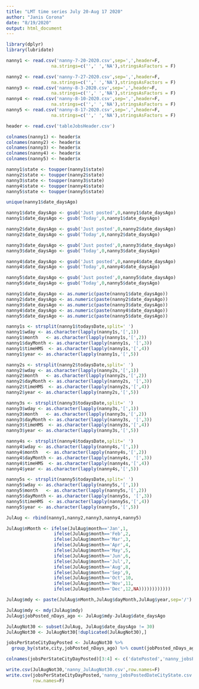---
title: "LMT time series July 20-Aug 17 2020"
author: "Janis Corona"
date: "8/19/2020"
output: html_document
---



```{r}
library(dplyr)
library(lubridate)
```


```{r}
nanny1 <- read.csv('nanny-7-20-2020.csv',sep=',',header=F,
                 na.strings=c('',' ','NA'),stringsAsFactors = F)

nanny2 <- read.csv('nanny-7-27-2020.csv',sep=',',header=F,
                 na.strings=c('',' ','NA'),stringsAsFactors = F)
nanny3 <- read.csv('nanny-8-3-2020.csv',sep=',',header=F,
                 na.strings=c('',' ','NA'),stringsAsFactors = F)
nanny4 <- read.csv('nanny-8-10-2020.csv',sep=',',header=F,
                 na.strings=c('',' ','NA'),stringsAsFactors = F)
nanny5 <- read.csv('nanny-8-17-2020.csv',sep=',',header=F,
                 na.strings=c('',' ','NA'),stringsAsFactors = F)

header <- read.csv('tableJobsHeader.csv')
```


```{r}
colnames(nanny1) <- header$x
colnames(nanny2) <- header$x
colnames(nanny3) <- header$x
colnames(nanny4) <- header$x
colnames(nanny5) <- header$x

nanny1$state <- toupper(nanny1$state)
nanny2$state <- toupper(nanny2$state)
nanny3$state <- toupper(nanny3$state)
nanny4$state <- toupper(nanny4$state)
nanny5$state <- toupper(nanny5$state)

```


```{r}
unique(nanny1$date_daysAgo)
```


```{r}
nanny1$date_daysAgo <- gsub('Just posted',0,nanny1$date_daysAgo)
nanny1$date_daysAgo <- gsub('Today',0,nanny1$date_daysAgo)

nanny2$date_daysAgo <- gsub('Just posted',0,nanny2$date_daysAgo)
nanny2$date_daysAgo <- gsub('Today',0,nanny2$date_daysAgo)

nanny3$date_daysAgo <- gsub('Just posted',0,nanny3$date_daysAgo)
nanny3$date_daysAgo <- gsub('Today',0,nanny3$date_daysAgo)

nanny4$date_daysAgo <- gsub('Just posted',0,nanny4$date_daysAgo)
nanny4$date_daysAgo <- gsub('Today',0,nanny4$date_daysAgo)

nanny5$date_daysAgo <- gsub('Just posted',0,nanny5$date_daysAgo)
nanny5$date_daysAgo <- gsub('Today',0,nanny5$date_daysAgo)


```


```{r}
nanny1$date_daysAgo <- as.numeric(paste(nanny1$date_daysAgo))
nanny2$date_daysAgo <- as.numeric(paste(nanny2$date_daysAgo))
nanny3$date_daysAgo <- as.numeric(paste(nanny3$date_daysAgo))
nanny4$date_daysAgo <- as.numeric(paste(nanny4$date_daysAgo))
nanny5$date_daysAgo <- as.numeric(paste(nanny5$date_daysAgo))

```


```{r}
nanny1s <- strsplit(nanny1$todaysDate,split=' ')
nanny1$wday <- as.character(lapply(nanny1s,'[',1))
nanny1$month   <- as.character(lapply(nanny1s,'[',2))
nanny1$dayMonth <- as.character(lapply(nanny1s, '[',3))
nanny1$timeHMS  <- as.character(lapply(nanny1s,'[',4))
nanny1$year <- as.character(lapply(nanny1s,'[',5))

nanny2s <- strsplit(nanny2$todaysDate,split=' ')
nanny2$wday <- as.character(lapply(nanny2s,'[',1))
nanny2$month   <- as.character(lapply(nanny2s,'[',2))
nanny2$dayMonth <- as.character(lapply(nanny2s, '[',3))
nanny2$timeHMS  <- as.character(lapply(nanny2s,'[',4))
nanny2$year <- as.character(lapply(nanny2s,'[',5))

nanny3s <- strsplit(nanny3$todaysDate,split=' ')
nanny3$wday <- as.character(lapply(nanny3s,'[',1))
nanny3$month   <- as.character(lapply(nanny3s,'[',2))
nanny3$dayMonth <- as.character(lapply(nanny3s, '[',3))
nanny3$timeHMS  <- as.character(lapply(nanny3s,'[',4))
nanny3$year <- as.character(lapply(nanny3s,'[',5))

nanny4s <- strsplit(nanny4$todaysDate,split=' ')
nanny4$wday <- as.character(lapply(nanny4s,'[',1))
nanny4$month   <- as.character(lapply(nanny4s,'[',2))
nanny4$dayMonth <- as.character(lapply(nanny4s, '[',3))
nanny4$timeHMS  <- as.character(lapply(nanny4s,'[',4))
nanny4$year <- as.character(lapply(nanny4s,'[',5))

nanny5s <- strsplit(nanny5$todaysDate,split=' ')
nanny5$wday <- as.character(lapply(nanny5s,'[',1))
nanny5$month   <- as.character(lapply(nanny5s,'[',2))
nanny5$dayMonth <- as.character(lapply(nanny5s, '[',3))
nanny5$timeHMS  <- as.character(lapply(nanny5s,'[',4))
nanny5$year <- as.character(lapply(nanny5s,'[',5))

```


```{r}
JulAug <- rbind(nanny1,nanny2,nanny3,nanny4,nanny5)

```


```{r}
JulAug$nMonth <- ifelse(JulAug$month=='Jan',1,
                  ifelse(JulAug$month=='Feb',2,
                  ifelse(JulAug$month=='Mar',3,
                  ifelse(JulAug$month=='Apr',4,
                  ifelse(JulAug$month=='May',5,
                  ifelse(JulAug$month=='Jun',6,
                  ifelse(JulAug$month=='Jul',7,
                  ifelse(JulAug$month=='Aug',8,
                  ifelse(JulAug$month=='Sep',9,
                  ifelse(JulAug$month=='Oct',10,
                  ifelse(JulAug$month=='Nov',11,
                  ifelse(JulAug$month=='Dec',12,NA))))))))))))
```


```{r}
JulAug$mdy <- paste(JulAug$nMonth,JulAug$dayMonth,JulAug$year,sep='/')
```


```{r}
JulAug$mdy <- mdy(JulAug$mdy)
JulAug$jobPosted_nDays_ago <- JulAug$mdy-JulAug$date_daysAgo
```


```{r}
JulAugNot30 <- subset(JulAug, JulAug$date_daysAgo != 30)
JulAugNot30 <- JulAugNot30[!duplicated(JulAugNot30),]
```


```{r}
jobsPerStateCityDayPosted <- JulAugNot30 %>% 
  group_by(state,city,jobPosted_nDays_ago) %>% count(jobPosted_nDays_ago)

```


```{r}
colnames(jobsPerStateCityDayPosted)[3:4] <- c('datePosted','nanny_jobsPosted')
```


```{r}
write.csv(JulAugNot30,'nanny_JulAugNot30.csv',row.names=F)
write.csv(jobsPerStateCityDayPosted,'nanny_jobsPostedDateCityState.csv',
          row.names=F)
```


```{r}

```


```{r}

```


```{r}

```


```{r}

```


```{r}

```


```{r}

```


